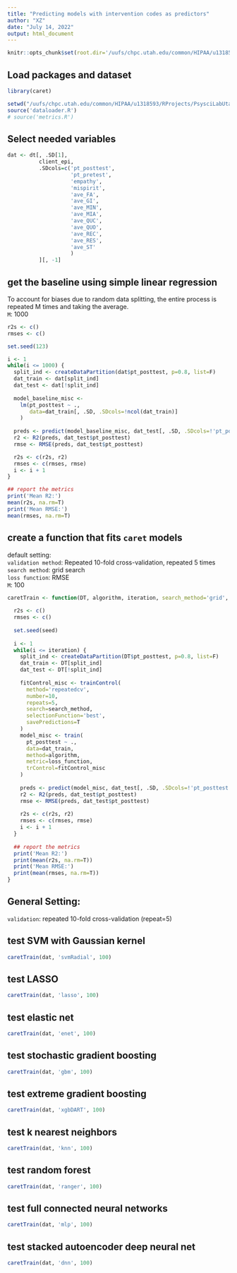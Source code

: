 ```yaml
---
title: "Predicting models with intervention codes as predictors"
author: "XZ"
date: "July 14, 2022"
output: html_document
---
```


```r
knitr::opts_chunk$set(root.dir='/uufs/chpc.utah.edu/common/HIPAA/u1318593/RProjects/PsysciLabUtah/DEPTH')
```

## Load packages and dataset
```r
library(caret)

setwd("/uufs/chpc.utah.edu/common/HIPAA/u1318593/RProjects/PsysciLabUtah/DEPTH")
source('dataloader.R')
# source('metrics.R')
```

## Select needed variables
```r
dat <- dt[, .SD[1],
          client_epi,
          .SDcols=c('pt_posttest', 
                    'pt_pretest', 
                    'empathy',
                    'mispirit',
                    'ave_FA', 
                    'ave_GI', 
                    'ave_MIN', 
                    'ave_MIA', 
                    'ave_QUC', 
                    'ave_QUO', 
                    'ave_REC',
                    'ave_RES', 
                    'ave_ST'
                    )
          ][, -1]

```

## get the baseline using simple linear regression  
To account for biases due to random data splitting, the entire process is repeated M times and taking the average.  
`M`: 1000

```r
r2s <- c()
rmses <- c()

set.seed(123)

i <- 1
while(i <= 1000) {
  split_ind <- createDataPartition(dat$pt_posttest, p=0.8, list=F)
  dat_train <- dat[split_ind]
  dat_test <- dat[!split_ind]
  
  model_baseline_misc <- 
    lm(pt_posttest ~ .,
       data=dat_train[, .SD, .SDcols=!ncol(dat_train)]
    )
  
  preds <- predict(model_baseline_misc, dat_test[, .SD, .SDcols=!'pt_posttest'])
  r2 <- R2(preds, dat_test$pt_posttest)
  rmse <- RMSE(preds, dat_test$pt_posttest)

  r2s <- c(r2s, r2)
  rmses <- c(rmses, rmse)
  i <- i + 1
}

## report the metrics
print('Mean R2:')
mean(r2s, na.rm=T)
print('Mean RMSE:')
mean(rmses, na.rm=T)
```

## create a function that fits `caret` models
default setting:  
`validation method`: Repeated 10-fold cross-validation, repeated 5 times  
`search method`: grid search  
`loss function`: RMSE  
`M`: 100

```r
caretTrain <- function(DT, algorithm, iteration, search_method='grid', loss_function='RMSE', seed=123) {
  
  r2s <- c()
  rmses <- c()
  
  set.seed(seed)
  
  i <- 1
  while(i <= iteration) {
    split_ind <- createDataPartition(DT$pt_posttest, p=0.8, list=F)
    dat_train <- DT[split_ind]
    dat_test <- DT[!split_ind]
    
    fitControl_misc <- trainControl(
      method='repeatedcv',
      number=10,
      repeats=5,
      search=search_method,
      selectionFunction='best',
      savePredictions=T
    )
    model_misc <- train(
      pt_posttest ~ .,
      data=dat_train,
      method=algorithm,
      metric=loss_function,
      trControl=fitControl_misc
    )
    
    preds <- predict(model_misc, dat_test[, .SD, .SDcols=!'pt_posttest'])
    r2 <- R2(preds, dat_test$pt_posttest)
    rmse <- RMSE(preds, dat_test$pt_posttest)
  
    r2s <- c(r2s, r2)
    rmses <- c(rmses, rmse)
    i <- i + 1
  }
  
  ## report the metrics
  print('Mean R2:')
  print(mean(r2s, na.rm=T))
  print('Mean RMSE:')
  print(mean(rmses, na.rm=T))
}
```

## General Setting:  
`validation`: repeated 10-fold cross-validation (repeat=5)  

## test SVM with Gaussian kernel
```r
caretTrain(dat, 'svmRadial', 100)
```

## test LASSO
```r
caretTrain(dat, 'lasso', 100)
```

## test elastic net
```r
caretTrain(dat, 'enet', 100)
```

## test stochastic gradient boosting
```r
caretTrain(dat, 'gbm', 100)
```

## test extreme gradient boosting
```r
caretTrain(dat, 'xgbDART', 100)
```

## test k nearest neighbors
```r
caretTrain(dat, 'knn', 100)
```

## test random forest
```r
caretTrain(dat, 'ranger', 100)
```

## test full connected neural networks
```r
caretTrain(dat, 'mlp', 100)
```

## test stacked autoencoder deep neural net
```r
caretTrain(dat, 'dnn', 100)
```
